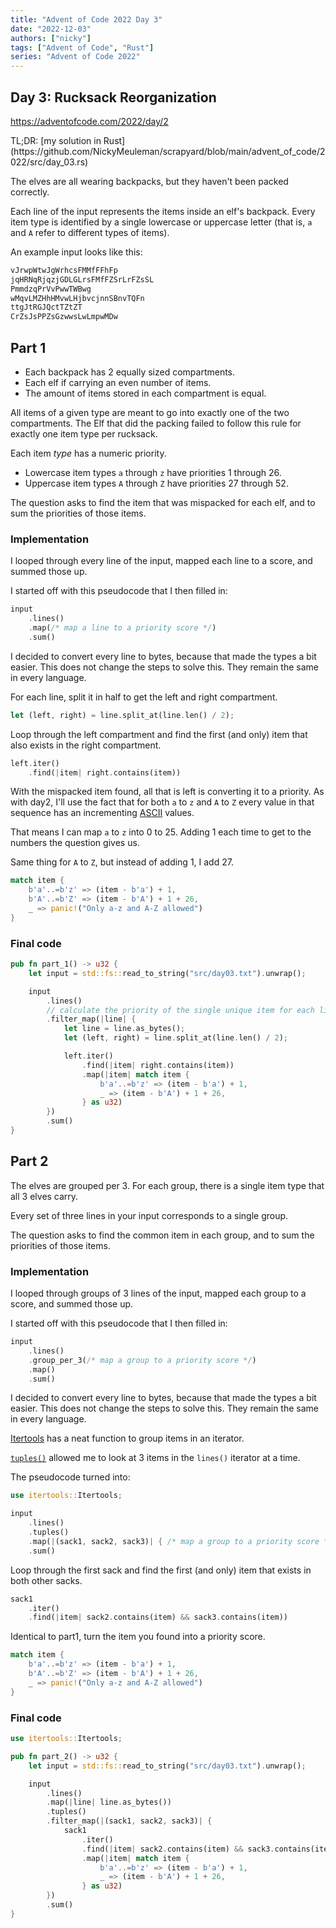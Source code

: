 ```yaml
---
title: "Advent of Code 2022 Day 3"
date: "2022-12-03"
authors: ["nicky"]
tags: ["Advent of Code", "Rust"]
series: "Advent of Code 2022"
---
```


## Day 3: Rucksack Reorganization

https://adventofcode.com/2022/day/2

<Aside>
TL;DR: [my solution in Rust](https://github.com/NickyMeuleman/scrapyard/blob/main/advent_of_code/2022/src/day_03.rs)
</Aside>

The elves are all wearing backpacks, but they haven't been packed correctly.

Each line of the input represents the items inside an elf's backpack.
Every item type is identified by a single lowercase or uppercase letter (that is, `a` and `A` refer to different types of items).

An example input looks like this:

```txt title=input.txt
vJrwpWtwJgWrhcsFMMfFFhFp
jqHRNqRjqzjGDLGLrsFMfFZSrLrFZsSL
PmmdzqPrVvPwwTWBwg
wMqvLMZHhHMvwLHjbvcjnnSBnvTQFn
ttgJtRGJQctTZtZT
CrZsJsPPZsGzwwsLwLmpwMDw
```

## Part 1

- Each backpack has 2 equally sized compartments.
- Each elf if carrying an even number of items.
- The amount of items stored in each compartment is equal.

All items of a given type are meant to go into exactly one of the two compartments.
The Elf that did the packing failed to follow this rule for exactly one item type per rucksack.

Each item _type_ has a numeric priority.
- Lowercase item types `a` through `z` have priorities 1 through 26.
- Uppercase item types `A` through `Z` have priorities 27 through 52.

The question asks to find the item that was mispacked for each elf, and to sum the priorities of those items.

### Implementation

I looped through every line of the input, mapped each line to a score, and summed those up.

I started off with this pseudocode that I then filled in:

```rust title=pseudocode.rs
input
    .lines()
    .map(/* map a line to a priority score */)
    .sum()
```

<Aside variant="info">
    I decided to convert every line to bytes, because that made the types a bit easier.
    This does not change the steps to solve this.
    They remain the same in every language.
</Aside>

For each line, split it in half to get the left and right compartment.

```rust
let (left, right) = line.split_at(line.len() / 2);
```

Loop through the left compartment and find the first (and only) item that also exists in the right compartment.

```rust
left.iter()
    .find(|item| right.contains(item))
```

With the mispacked item found, all that is left is converting it to a priority.
As with day2, I'll use the fact that for both `a` to `z` and `A` to `Z` every value in that sequence has an incrementing [ASCII](https://en.wikipedia.org/wiki/ASCII) values.

That means I can map `a` to `z` into 0 to 25.
Adding 1 each time to get to the numbers the question gives us.

Same thing for `A` to `Z`, but instead of adding 1, I add 27.

```rust
match item {
    b'a'..=b'z' => (item - b'a') + 1,
    b'A'..=b'Z' => (item - b'A') + 1 + 26,
    _ => panic!("Only a-z and A-Z allowed")
}
```

### Final code

```rust title=day_03.rs
pub fn part_1() -> u32 {
    let input = std::fs::read_to_string("src/day03.txt").unwrap();

    input
        .lines()
        // calculate the priority of the single unique item for each line
        .filter_map(|line| {
            let line = line.as_bytes();
            let (left, right) = line.split_at(line.len() / 2);

            left.iter()
                .find(|item| right.contains(item))
                .map(|item| match item {
                    b'a'..=b'z' => (item - b'a') + 1,
                    _ => (item - b'A') + 1 + 26,
                } as u32)
        })
        .sum()
}
```

## Part 2

The elves are grouped per 3.
For each group, there is a single item type that all 3 elves carry.

Every set of three lines in your input corresponds to a single group.

The question asks to find the common item in each group, and to sum the priorities of those items.

### Implementation

I looped through groups of 3 lines of the input, mapped each group to a score, and summed those up.

I started off with this pseudocode that I then filled in:

```rust title=pseudocode.rs
input
    .lines()
    .group_per_3(/* map a group to a priority score */)
    .map()
    .sum()
```

<Aside variant="info">
    I decided to convert every line to bytes, because that made the types a bit easier.
    This does not change the steps to solve this.
    They remain the same in every language.
</Aside>

[Itertools](https://docs.rs/itertools/latest/itertools/) has a neat function to group items in an iterator.

[`tuples()`](https://docs.rs/itertools/latest/itertools/trait.Itertools.html#method.tuples) allowed me to look at 3 items in the `lines()` iterator at a time.

The pseudocode turned into:

```rust title=day_03.rs
use itertools::Itertools;

input
    .lines()
    .tuples()
    .map(|(sack1, sack2, sack3)| { /* map a group to a priority score */ })
    .sum()
```

Loop through the first sack and find the first (and only) item that exists in both other sacks.

```rust
sack1
    .iter()
    .find(|item| sack2.contains(item) && sack3.contains(item))
```

Identical to part1, turn the item you found into a priority score.

```rust
match item {
    b'a'..=b'z' => (item - b'a') + 1,
    b'A'..=b'Z' => (item - b'A') + 1 + 26,
    _ => panic!("Only a-z and A-Z allowed")
}
```

### Final code

```rust title=day_03.rs
use itertools::Itertools;

pub fn part_2() -> u32 {
    let input = std::fs::read_to_string("src/day03.txt").unwrap();

    input
        .lines()
        .map(|line| line.as_bytes())
        .tuples()
        .filter_map(|(sack1, sack2, sack3)| {
            sack1
                .iter()
                .find(|item| sack2.contains(item) && sack3.contains(item))
                .map(|item| match item {
                    b'a'..=b'z' => (item - b'a') + 1,
                    _ => (item - b'A') + 1 + 26,
                } as u32)
        })
        .sum()
}
```